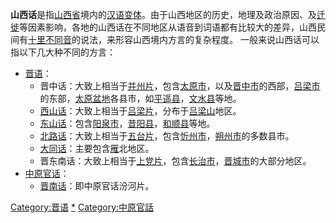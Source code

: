 '''山西话'''是指[[山西省|山西省]]境内的[[汉语变体|汉语变体]]。由于山西地区的历史，地理及政治原因、及[[迁徙|迁徙]]等因素影响，各地的山西话在不同地区从语音到词语都有比较大的差异，山西民间有[[十里不同音|十里不同音]]的说法，来形容山西境内方言的复杂程度。
一般来说山西话可以指以下几大种不同的方言：
*[[晋语|晋语]]：
**晋中话：大致上相当于[[并州片|并州片]]，包含[[太原市|太原市]]，以及[[晋中市|晋中市]]的西部，[[吕梁市|吕梁市]]的东部，[[太原盆地|太原盆地]]各县市，如[[平遥县|平遥县]]，[[文水县|文水县]]等地。
**[[西山话|西山话]]：大致上相当于[[吕梁片|吕梁片]]，分布于[[吕梁山|吕梁山]]地区。
**[[东山话|东山话]]：包含[[阳泉市|阳泉市]]，[[昔阳县|昔阳县]]，[[和顺县|和顺县]]等地。
**[[北路话|北路话]]：大致上相当于[[五台片|五台片]]，包含[[忻州市|忻州市]]，[[朔州市|朔州市]]的多数县市。
**[[大同话|大同话]]：主要包含[[雁门关|雁]]北地区。
**晋东南话：大致上相当于[[上党片|上党片]]，包含[[长治市|长治市]]，[[晋城市|晋城市]]的大部分地区。
*[[中原官话|中原官话]]：
**[[晋南话|晋南话]]：即中原官话汾河片。

{{disambig|Cat=三字中國相關消歧義}}
[[Category:晋语|Category:晋语]]
[[Category:山西语言|*]]
[[Category:中原官話|Category:中原官話]]